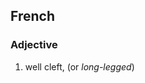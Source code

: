 ==French==
{{attention|fr|see talk page}}

===Adjective===
{{head|fr|adjective|head=[[bien]] [[fendu]]}}

# {{label|fr|idiomatic}} well cleft, (or ''long-legged'')